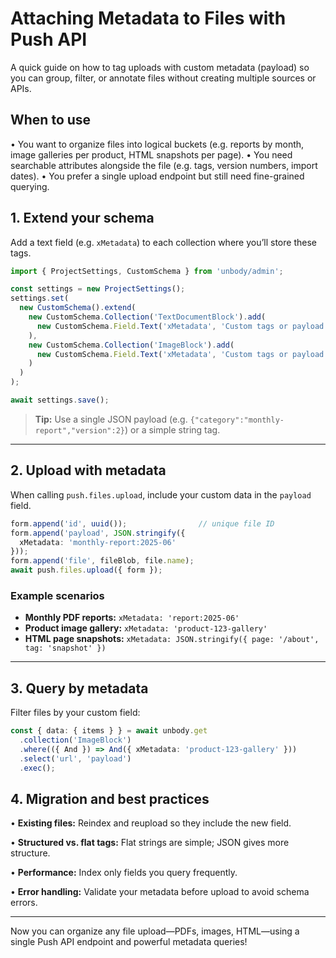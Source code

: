 # Attaching Metadata to Files with Push API

A quick guide on how to tag uploads with custom metadata (payload) so you can group, filter, or annotate files without creating multiple sources or APIs.

## When to use

• You want to organize files into logical buckets (e.g. reports by month, image galleries per product, HTML snapshots per page).
• You need searchable attributes alongside the file (e.g. tags, version numbers, import dates).
• You prefer a single upload endpoint but still need fine-grained querying.

## 1. Extend your schema

Add a text field (e.g. `xMetadata`) to each collection where you’ll store these tags.

```typescript copy
import { ProjectSettings, CustomSchema } from 'unbody/admin';

const settings = new ProjectSettings();
settings.set(
  new CustomSchema().extend(
    new CustomSchema.Collection('TextDocumentBlock').add(
      new CustomSchema.Field.Text('xMetadata', 'Custom tags or payload JSON', false)
    ),
    new CustomSchema.Collection('ImageBlock').add(
      new CustomSchema.Field.Text('xMetadata', 'Custom tags or payload JSON', false)
    )
  )
);

await settings.save();
```

> **Tip:** Use a single JSON payload (e.g. `{"category":"monthly-report","version":2}`) or a simple string tag.

---

## 2. Upload with metadata

When calling `push.files.upload`, include your custom data in the `payload` field.

```ts
form.append('id', uuid());                // unique file ID
form.append('payload', JSON.stringify({
  xMetadata: 'monthly-report:2025-06'
}));
form.append('file', fileBlob, file.name);
await push.files.upload({ form });
```

### Example scenarios

* **Monthly PDF reports:** `xMetadata: 'report:2025-06'`
* **Product image gallery:** `xMetadata: 'product-123-gallery'`
* **HTML page snapshots:** `xMetadata: JSON.stringify({ page: '/about', tag: 'snapshot' })`

---

## 3. Query by metadata

Filter files by your custom field:

```ts
const { data: { items } } = await unbody.get
  .collection('ImageBlock')
  .where(({ And }) => And({ xMetadata: 'product-123-gallery' }))
  .select('url', 'payload')
  .exec();
```

## 4. Migration and best practices

• **Existing files:** Reindex and reupload so they include the new field.

• **Structured vs. flat tags:** Flat strings are simple; JSON gives more structure.

• **Performance:** Index only fields you query frequently.

• **Error handling:** Validate your metadata before upload to avoid schema errors.

---

Now you can organize any file upload—PDFs, images, HTML—using a single Push API endpoint and powerful metadata queries!
